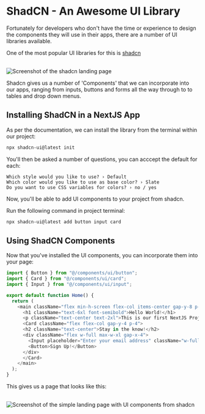 # ShadCN - An Awesome UI Library

Fortunately for developers who don't have the time or experience to design the components they will use in their apps, there are a number of UI libraries available.

One of the most popular UI libraries for this is [shadcn](https://ui.shadcn.com/)

<br/>

 
<Image src="/shadcn.png" alt="Screenshot of the shadcn landing page" width={1000} height={1000} />

Shadcn gives us a number of 'Components' that we can incorporate into our apps, ranging from inputs, buttons and forms all the way through to to tables and drop down menus.

## Installing ShadCN in a NextJS App

As per the documentation, we can install the library from the terminal within our project:

```sh copy
npx shadcn-ui@latest init
```

You'll then be asked a number of questions, you can acccept the default for each:

```
Which style would you like to use? › Default
Which color would you like to use as base color? › Slate
Do you want to use CSS variables for colors? › no / yes
```

Now, you'll be able to add UI components to your project from shadcn.

Run the following command in project terminal:

```sh copy
npx shadcn-ui@latest add button input card
```

## Using ShadCN Components

Now that you've installed the UI components, you can incorporate them into your page:

```ts filename="page.tsx" {10, 11, 12, 13, 14, 15, 16} copy
import { Button } from "@/components/ui/button";
import { Card } from "@/components/ui/card";
import { Input } from "@/components/ui/input";

export default function Home() {
  return (
    <main className="flex min-h-screen flex-col items-center gap-y-8 p-24 w-full">
      <h1 className="text-6xl font-semibold">Hello World!</h1>
      <p className="text-center text-2xl">This is our first NextJS Project</p>
      <Card className="flex flex-col gap-y-4 p-4">
      <h2 className="text-center">Stay in the know!</h2>
      <div className="flex w-full max-w-xl gap-x-4">
        <Input placeholder="Enter your email address" className="w-full"></Input>
        <Button>Sign Up!</Button>
      </div>
      </Card>
    </main>
  );
}

```

This gives us a page that looks like this:

<br/>

<Image src="/simple_land.png" alt="Screenshot of the simple landing page with UI components from shadcn" width={1000} height={1000} />
